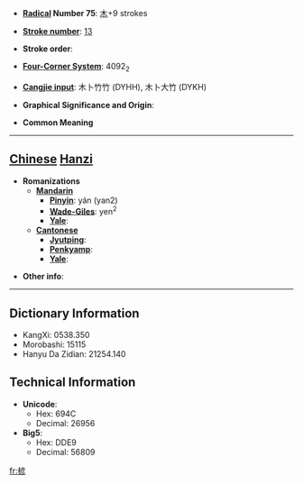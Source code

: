 * '''[[Wiktionary:Chinese radical index| Radical]] Number 75''': [[Wiktionary:Chinese radical index 木|木]]+9 strokes

* '''[[Wiktionary:Chinese total strokes index|Stroke number]]''': [[Wiktionary:Chinese total strokes index 13|13]]

* '''Stroke order''': 

* '''[[Wiktionary:Chinese four corner index|Four-Corner System]]''': 4092<sub>2</sub>

* '''[[Wiktionary:Chinese Cangjie index|Cangjie input]]''': 木卜竹竹 (DYHH), 木卜大竹 (DYKH)

* '''Graphical Significance and Origin''': 

* '''Common Meaning'''

----

== [[Chinese]] [[Hanzi]] ==

* '''Romanizations'''
** '''[[Mandarin]]'''
*** '''[[Pinyin]]''': yán (yan2)
*** '''[[Wade-Giles]]''': yen<sup>2</sup>
*** '''[[Yale]]''': 
** '''[[Cantonese]]'''
*** '''[[Jyutping]]''':
*** '''[[Penkyamp]]''': 
*** '''[[Yale]]''': 

* '''Other info''': 

----

== Dictionary Information ==

* KangXi: 0538.350
* Morobashi: 15115
* Hanyu Da Zidian: 21254.140

== Technical Information ==

* '''Unicode''':
** Hex: 694C
** Decimal: 26956
* '''Big5''':
** Hex: DDE9
** Decimal: 56809

[[fr:楌]]